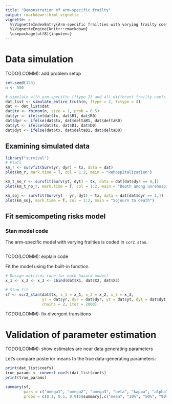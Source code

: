 ```yaml
---
title: "Demonstration of arm-specific frailty"
output: rmarkdown::html_vignette
vignette: >
  %\VignetteIndexEntry{Arm-specific frailties with varying frailty coefficients}
  %\VignetteEngine{knitr::rmarkdown}
  \usepackage[utf8]{inputenc}
---
```


# Data simulation

TODO(LCOMM): add problem setup

```r
set.seed(123)
n <- 500

# simulate with arm-specific (ftype 2) and all different frailty coefs (fctype 4)
dat_list <- simulate_entire_truth(n, ftype = 2, fctype = 4)
dat <- dat_list$dat
dat$tx <- rbinom(n, size = 1, prob = 0.5)
dat$yr <- ifelse(dat$tx, dat$R1, dat$R0)
dat$dyr <- ifelse(dat$tx, dat$deltaR1, dat$deltaR0)
dat$yt <- ifelse(dat$tx, dat$D1, dat$D0)
dat$dyt <- ifelse(dat$tx, dat$deltaD1, dat$deltaD0)
```

## Examining simulated data

```r
library("survival")
# Plots
km_r <- survfit(Surv(yr, dyr) ~ tx, data = dat)
plot(km_r, mark.time = T, col = 1:2, main = "Rehospitalization")

km_t_no_r <- survfit(Surv(yt, dyt) ~ tx, data = dat[dat$dyr == 0,])
plot(km_t_no_r, mark.time = T, col = 1:2, main = "Death among unrehospitalized")

km_soj <- survfit(Surv(yt - yr, dyt) ~ tx, data = dat[dat$dyr == 1,])
plot(km_soj, mark.time = T, col = 1:2, main = "Sojourn to death")
```

## Fit semicompeting risks model

### Stan model code

The arm-specific model with varying frailties is coded in `scr2.stan`.

```r
```
TODO(LCOMM): explain code

Fit the model using the built-in function.
```r
# Design matrices (one for each hazard model)
x_1 <- x_2 <- x_3 <- cbind(dat$X1, dat$X2, dat$X3)

# Stan fit
sf <- scr2_stan(dat$tx, x_1 = x_1, x_2 = x_2, x_3 = x_3, 
                yr = dat$yr, dyr = dat$dyr, yt = dat$yt, dyt = dat$dyt,
                chains = 2, iter = 2000)
```

TODO(LCOMM): fix divergent transitions

# Validation of parameter estimation

TODO(LCOMM): show estimates are near data generating parameters

Let's compare posterior means to the true data-generating parameters:

```r
print(dat_list$coefs)
true_params <- convert_coefs(dat_list$coefs)
print(true_params)
```

```r
summary(sf, 
        pars = c("omega1", "omega2", "omega3", "beta", "kappa", "alpha"), 
        probs = c(0.1, 0.5, 0.9))$summary[,c("mean", "10%", "50%", "90%", "n_eff", "Rhat")]
```
